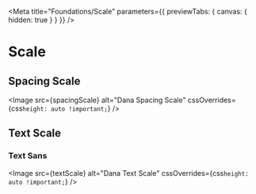 

<Meta
    title="Foundations/Scale"
    parameters={{ previewTabs: { canvas: { hidden: true } } }}
/>

# Scale

## Spacing Scale

<Image
    src={spacingScale}
    alt="Dana Spacing Scale"
    cssOverrides={css`
        height: auto !important;
    `}
/>

## Text Scale

### Text Sans

<Image
    src={textScale}
    alt="Dana Text Scale"
    cssOverrides={css`
        height: auto !important;
    `}
/>
